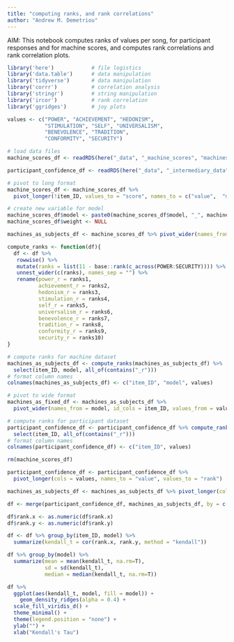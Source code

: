 ```yaml
---
title: "computing ranks, and rank correlations"
author: "Andrew M. Demetriou"
---
```


AIM: This notebook computes ranks of values per song, for participant responses and for machine scores, and computes rank correlations and rank correlation plots. 

```r
library('here')            # file logistics
library('data.table')      # data manipulation
library('tidyverse')       # data manipulation
library('corrr')           # correlation analysis
library('stringr')         # string manipulation
library('ircor')           # rank correlation
library('ggridges')        # joy plots

values <- c("POWER", "ACHIEVEMENT", "HEDONISM",  
            "STIMULATION", "SELF", "UNIVERSALISM", 
            "BENEVOLENCE", "TRADITION",  
            "CONFORMITY", "SECURITY")
```

```r
# load data files
machine_scores_df <- readRDS(here("_data", "_machine_scores", "machines_as_fixed_df_4.RDS"))

participant_confidence_df <- readRDS(here("_data", "_intermediary_data", "participant_confidence_weighted_dfs.RDS"))[[1]]
```

```r
# pivot to long format
machine_scores_df <- machine_scores_df %>% 
  pivot_longer(!item_ID, values_to = "score", names_to = c("value",  "model", "weight"), names_sep = "_")

# create new variable for model
machine_scores_df$model <- paste0(machine_scores_df$model, "_", machine_scores_df$weight)
machine_scores_df$weight <- NULL

machines_as_subjects_df <- machine_scores_df %>% pivot_wider(names_from  = value, values_from = score)
```


```r
compute_ranks <- function(df){
  df <- df %>%
   rowwise() %>% 
   mutate(ranks = list(11 - base::rank(c_across(POWER:SECURITY)))) %>%
   unnest_wider(c(ranks), names_sep = "") %>%
   rename(power_r = ranks1, 
          achievement_r = ranks2, 
          hedonism_r = ranks3, 
          stimulation_r = ranks4, 
          self_r = ranks5, 
          universalism_r = ranks6, 
          benevolence_r = ranks7,
          tradition_r = ranks8, 
          conformity_r = ranks9, 
          security_r = ranks10)
}
```

```r
# compute ranks for machine dataset
machines_as_subjects_df <- compute_ranks(machines_as_subjects_df) %>%
  select(item_ID, model, all_of(contains("_r")))
# format column names
colnames(machines_as_subjects_df) <- c("item_ID", "model", values)

# pivot to wide format
machines_as_fixed_df <- machines_as_subjects_df %>% 
  pivot_wider(names_from = model, id_cols = item_ID, values_from = values)

# compute ranks for participant dataset
participant_confidence_df <- participant_confidence_df %>% compute_ranks() %>%
  select(item_ID, all_of(contains("_r")))
# format column names
colnames(participant_confidence_df) <- c("item_ID", values)

rm(machine_scores_df)
```

```r
participant_confidence_df <- participant_confidence_df %>%
  pivot_longer(cols = values, names_to = "value", values_to = "rank")

machines_as_subjects_df <- machines_as_subjects_df %>% pivot_longer(cols = values, names_to = "value", values_to = "rank")
```

```r
df <- merge(participant_confidence_df, machines_as_subjects_df, by = c("item_ID", "value"))

df$rank.x <- as.numeric(df$rank.x)
df$rank.y <- as.numeric(df$rank.y)
```

```r
df <- df %>% group_by(item_ID, model) %>%
  summarize(kendall_t = cor(rank.x, rank.y, method = "kendall"))

df %>% group_by(model) %>%
  summarize(mean = mean(kendall_t, na.rm=T), 
            sd = sd(kendall_t), 
            median = median(kendall_t, na.rm=T))
```
```r
df %>%
  ggplot(aes(kendall_t, model, fill = model)) +
    geom_density_ridges(alpha = 0.4) +
  scale_fill_viridis_d() +
  theme_minimal() +
  theme(legend.position = "none") +
  ylab("") +
  xlab("Kendall's Tau")

```

